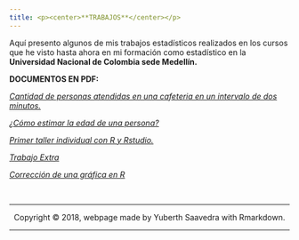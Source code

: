 ```yaml
---
title: <p><center>**TRABAJOS**</center></p>
---
```

Aquí presento algunos de mis trabajos estadísticos realizados en los cursos que he visto hasta ahora en mi formación como estadístico en la **Universidad Nacional de Colombia sede Medellín.**


**DOCUMENTOS EN PDF:**

[*Cantidad de personas atendidas en una cafeteria en un intervalo de dos minutos.*](https://github.com/yuasaavedraco/yuasaavedraco.github.io/blob/master/Documentos/CANTIDAD%20DE%20PERSONAS%20ATENDIDAS%20EN%20UN%20INTERVALO%20DE%20DOS%20MINUTOS.pdf)

[*¿Cómo estimar la edad de una persona?*](https://github.com/yuasaavedraco/yuasaavedraco.github.io/blob/master/Documentos/C%C3%93MO%20ESTIMAR%20LA%20ESTATURA%20DE%20UN%20PERSONA.pptx.pdf)

[*Primer taller individual con R y Rstudio.*](https://github.com/yuasaavedraco/yuasaavedraco.github.io/blob/master/Documentos/PRIMER%20TALLER%20INDIVIDUAL%20CON%20R%20Y%20RSTUDIO.pdf)

[*Trabajo Extra*](https://github.com/yuasaavedraco/yuasaavedraco.github.io/blob/master/Documentos/TRABAJO%20EXTRA.pdf)

[*Corrección de una gráfica en R*](https://github.com/yuasaavedraco/yuasaavedraco.github.io/blob/master/Documentos/CORRECCI%C3%93N%20DE%20UNA%20GR%C3%81FICA%20EN%20R.pdf)



<br>
<hr>
<p><center>Copyright &copy; 2018, webpage made by Yuberth Saavedra with Rmarkdown.</center></p>
<hr>